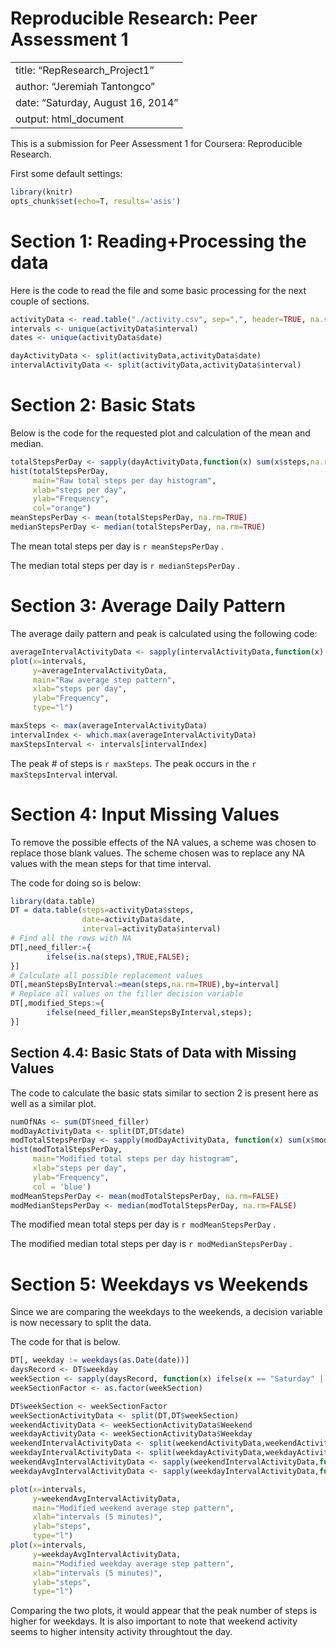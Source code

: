 # Reproducible Research: Peer Assessment 1

---
title: "RepResearch_Project1"
author: "Jeremiah Tantongco"
date: "Saturday, August 16, 2014"
output: html_document
---

This is a submission for Peer Assessment 1 for Coursera: Reproducible Research.

First some default settings:

```r
library(knitr)
opts_chunk$set(echo=T, results='asis')
```

# Section 1: Reading+Processing the data

Here is the code to read the file and some basic processing for the next couple of sections.

```r
activityData <- read.table("./activity.csv", sep=",", header=TRUE, na.strings = 'NA')
intervals <- unique(activityData$interval)
dates <- unique(activityData$date)

dayActivityData <- split(activityData,activityData$date)
intervalActivityData <- split(activityData,activityData$interval)
```

# Section 2: Basic Stats

Below is the code for the requested plot and calculation of the mean and median.

```r
totalStepsPerDay <- sapply(dayActivityData,function(x) sum(x$steps,na.rm=FALSE))
hist(totalStepsPerDay, 
     main="Raw total steps per day histogram",
     xlab="steps per day",
     ylab="Frequency",
     col="orange")
meanStepsPerDay <- mean(totalStepsPerDay, na.rm=TRUE)
medianStepsPerDay <- median(totalStepsPerDay, na.rm=TRUE)
```

The mean total steps per day is `r meanStepsPerDay` .

The median total steps per day is `r medianStepsPerDay` .

# Section 3: Average Daily Pattern

The average daily pattern and peak is calculated using the following code:

```r
averageIntervalActivityData <- sapply(intervalActivityData,function(x) mean(x$steps,na.rm=TRUE))
plot(x=intervals,
     y=averageIntervalActivityData,
     main="Raw average step pattern",
     xlab="steps per day",
     ylab="Frequency",
     type="l")

maxSteps <- max(averageIntervalActivityData)
intervalIndex <- which.max(averageIntervalActivityData)
maxStepsInterval <- intervals[intervalIndex]
```

The peak # of steps is `r maxSteps`.
The peak occurs in the `r maxStepsInterval` interval.

# Section 4: Input Missing Values

To remove the possible effects of the NA values, a scheme was chosen to replace those blank values.
The scheme chosen was to replace any NA values with the mean steps for that time interval.

The code for doing so is below:

```r
library(data.table)
DT = data.table(steps=activityData$steps,
                date=activityData$date,
                interval=activityData$interval)
# Find all the rows with NA
DT[,need_filler:={
        ifelse(is.na(steps),TRUE,FALSE);
}]
# Calculate all possible replacement values
DT[,meanStepsByInterval:=mean(steps,na.rm=TRUE),by=interval]
# Replace all values on the filler decision variable
DT[,modified_Steps:={
        ifelse(need_filler,meanStepsByInterval,steps);
}]
```

## Section 4.4: Basic Stats of Data with Missing Values

The code to calculate the basic stats similar to section 2 is present here as well as a similar plot.

``` r
numOfNAs <- sum(DT$need_filler)
modDayActivityData <- split(DT,DT$date)
modTotalStepsPerDay <- sapply(modDayActivityData, function(x) sum(x$modified_Steps,na.rm=FALSE))
hist(modTotalStepsPerDay, 
     main="Modified total steps per day histogram",
     xlab="steps per day",
     ylab="Frequency",
     col = 'blue')
modMeanStepsPerDay <- mean(modTotalStepsPerDay, na.rm=FALSE)
modMedianStepsPerDay <- median(modTotalStepsPerDay, na.rm=FALSE)
```

The modified mean total steps per day is `r modMeanStepsPerDay` .

The modified median total steps per day is `r modMedianStepsPerDay` .

# Section 5: Weekdays vs Weekends

Since we are comparing the weekdays to the weekends, a decision variable is now necessary to split the data.

The code for that is below.

``` r
DT[, weekday := weekdays(as.Date(date))]
daysRecord <- DT$weekday
weekSection <- sapply(daysRecord, function(x) ifelse(x == "Saturday" || x == "Sunday","Weekend","Weekday") )
weekSectionFactor <- as.factor(weekSection)

DT$weekSection <- weekSectionFactor
weekSectionActivityData <- split(DT,DT$weekSection)
weekendActivityData <- weekSectionActivityData$Weekend
weekdayActivityData <- weekSectionActivityData$Weekday
weekendIntervalActivityData <- split(weekendActivityData,weekendActivityData$interval)
weekdayIntervalActivityData <- split(weekdayActivityData,weekdayActivityData$interval)
weekendAvgIntervalActivityData <- sapply(weekendIntervalActivityData,function(x) mean(x$modified_Steps,na.rm=FALSE))
weekdayAvgIntervalActivityData <- sapply(weekdayIntervalActivityData,function(x) mean(x$modified_Steps,na.rm=FALSE))

plot(x=intervals,
     y=weekendAvgIntervalActivityData,
     main="Modified weekend average step pattern",
     xlab="intervals (5 minutes)",
     ylab="steps",
     type="l")
plot(x=intervals,
     y=weekdayAvgIntervalActivityData,
     main="Modified weekday average step pattern",
     xlab="intervals (5 minutes)",
     ylab="steps",
     type="l")
```

Comparing the two plots, it would appear that the peak number of steps is higher for weekdays.
It is also important to note that weekend activity seems to higher intensity activity throughtout the day.
